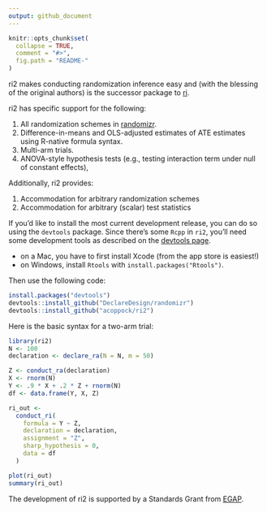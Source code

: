 ```yaml
---
output: github_document
---
```


<!-- README.md is generated from README.Rmd. Please edit that file -->

```r
knitr::opts_chunk$set(
  collapse = TRUE,
  comment = "#>",
  fig.path = "README-"
)
```


ri2 makes conducting randomization inference easy and (with the blessing of the original authors) is the successor package to [ri](https://cran.r-project.org/web/packages/ri/index.html).

ri2 has specific support for the following:

1. All randomization schemes in [randomizr](http://randomizr.declaredesign.org).
2. Difference-in-means and OLS-adjusted estimates of ATE estimates using R-native formula syntax.
3. Multi-arm trials.
4. ANOVA-style hypothesis tests (e.g., testing interaction term under null of constant effects),

Additionally, ri2 provides:

1. Accommodation for arbitrary randomization schemes
2. Accommodation for arbitrary (scalar) test statistics

If you'd like to install the most current development release, you can do so using the `devtools` package. Since there's some `Rcpp` in `ri2`, you'll need some development tools as described on the [devtools page](https://www.rstudio.com/products/rpackages/devtools/).  

- on a Mac, you have to first install Xcode (from the app store is easiest!)
- on Windows, install `Rtools` with `install.packages("Rtools")`.

Then use the following code:


```r
install.packages("devtools")
devtools::install_github("DeclareDesign/randomizr")
devtools::install_github("acoppock/ri2")
```

Here is the basic syntax for a two-arm trial:

```r
library(ri2)
N <- 100
declaration <- declare_ra(N = N, m = 50)

Z <- conduct_ra(declaration)
X <- rnorm(N)
Y <- .9 * X + .2 * Z + rnorm(N)
df <- data.frame(Y, X, Z)

ri_out <-
  conduct_ri(
    formula = Y ~ Z,
    declaration = declaration,
    assignment = "Z",
    sharp_hypothesis = 0,
    data = df
  )

plot(ri_out)
summary(ri_out)
```

The development of ri2 is supported by a Standards Grant from [EGAP](http://egap.org).
